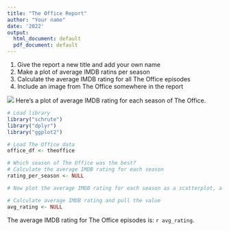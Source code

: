 ```yaml
---
title: "The Office Report"
author: "Your name"
date: '2022'
output:
  html_document: default
  pdf_document: default
---
```


1. Give the report a new title and add your own name
2. Make a plot of average IMDB ratins per season
3. Calculate the average IMDB rating for all The Office episodes
4. Include an image from The Office somewhere in the report

![](https://static.onecms.io/wp-content/uploads/sites/6/2018/05/gettyimages-141187266-2000.jpg)
Here's a plot of average IMDB rating for each season of The Office.
```r
# Load library
library("schrute")
library("dplyr")
library("ggplot2")

# Load The Office data
office_df <- theoffice

# Which season of The Office was the best?
# Calculate the average IMDB rating for each season
rating_per_season <- NULL

# Now plot the average IMDB rating for each season as a scatterplot, a line plot, or a bar plot

```

```r
# Calculate average IMDB rating and pull the value
avg_rating <- NULL
```

The average IMDB rating for The Office episodes is: `r avg_rating`.
